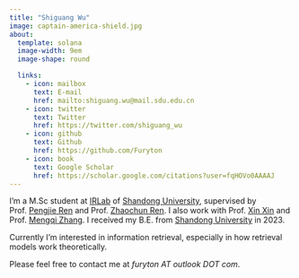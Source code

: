 ```yaml
---
title: "Shiguang Wu"
image: captain-america-shield.jpg
about:
  template: solana
  image-width: 9em
  image-shape: round

  links:
    - icon: mailbox
      text: E-mail
      href: mailto:shiguang.wu@mail.sdu.edu.cn
    - icon: twitter
      text: Twitter
      href: https://twitter.com/shiguang_wu
    - icon: github
      text: Github
      href: https://github.com/Furyton
    - icon: book
      text: Google Scholar
      href: https://scholar.google.com/citations?user=fqHOVo0AAAAJ
---
```


I'm a M.Sc student at [IRLab](https://ir.sdu.edu.cn/index_en.htm) of [Shandong University](https://www.en.sdu.edu.cn/), supervised by Prof. [Pengjie Ren](https://pengjieren.github.io/) and Prof. [Zhaochun Ren](https://renzhaochun.github.io/).
I also work with Prof. [Xin Xin](https://xinxin-me.github.io/) and Prof. [Mengqi Zhang](https://zm7.github.io/).
I received my B.E. from [Shandong University](https://www.en.sdu.edu.cn/) in 2023.

Currently I'm interested in information retrieval, especially in how retrieval models work theoretically.

Please feel free to contact me at _furyton AT outlook DOT com_.

